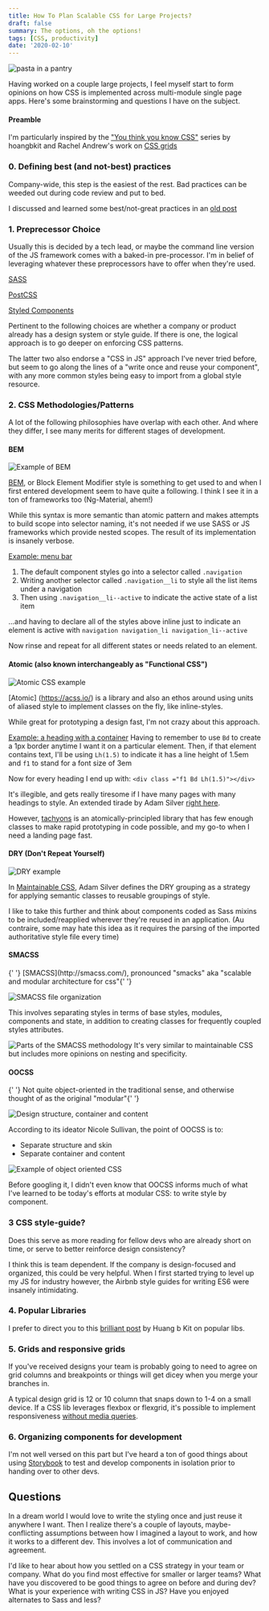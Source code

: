 ```yaml
---
title: How To Plan Scalable CSS for Large Projects?
draft: false
summary: The options, oh the options!
tags: [CSS, productivity]
date: '2020-02-10'
---
```


![pasta in a pantry](https://media1.popsugar-assets.com/files/thumbor/XdAjrib6LbJaVIzrq1hHRd1IED4/fit-in/728xorig/filters:format_auto-!!-:strip_icc-!!-/2019/01/11/984/n/1922441/0ec6567e5c391adb26fa57.64829615_/i/Best-Organizers-2020.jpg)

Having worked on a couple large projects, I feel myself start to form opinions on how CSS is implemented across multi-module single page apps. Here's some brainstorming and questions I have on the subject.

#### Preamble

I'm particularly inspired by the ["You think you know CSS"](https://dev.to/hoangbkit/how-css-works-under-the-hood-mmk) series by hoangbkit and Rachel Andrew's work on [CSS grids](https://gridbyexample.com/)

### 0. Defining best (and not-best) practices

Company-wide, this step is the easiest of the rest.
Bad practices can be weeded out during code review and put to bed.

I discussed and learned some best/not-great practices in an [old post](https://dev.to/jenc/what-should-production-css-look-like-share-your-layout-to-web-workflow-2d55)

### 1. Preprecessor Choice

Usually this is decided by a tech lead, or maybe the command line version of the JS framework comes with a baked-in pre-processor. I'm in belief of leveraging whatever these preprocessors have to offer when they're used.

[SASS](https://sass-lang.com/)

[PostCSS](https://postcss.org/)

[Styled Components](https://styled-components.com/)

Pertinent to the following choices are whether a company or product already has a design system or style guide. If there is one, the logical approach is to go deeper on enforcing CSS patterns.

The latter two also endorse a "CSS in JS" approach I've never tried before, but seem to go along the lines of a "write once and reuse your component", with any more common styles being easy to import from a global style resource.

### 2. CSS Methodologies/Patterns

A lot of the following philosophies have overlap with each other. And where they differ, I see many merits for different stages of development.

#### BEM

![Example of BEM](https://snipcart.com/media/203926/bem-css-methodology.png)

[BEM](http://getbem.com/introduction/), or Block Element Modifier style is something to get used to and when I first entered development seem to have quite a following. I think I see it in a ton of frameworks too (Ng-Material, ahem!)

While this syntax is more semantic than atomic pattern and makes attempts to build scope into selector naming, it's not needed if we use SASS or JS frameworks which provide nested scopes. The result of its implementation is insanely verbose.

<u>Example: menu bar</u>

1. The default component styles go into a selector called `.navigation`
2. Writing another selector called `.navigation__li` to style all the list items under a navigation
3. Then using `.navigation__li--active` to indicate the active state of a list item

...and having to declare all of the styles above inline just to indicate an element is active with `navigation navigation_li navigation_li--active`

Now rinse and repeat for all different states or needs related to an element.

#### Atomic (also known interchangeably as "Functional CSS")

![Atomic CSS example](https://img.haikudeck.com/mg/C9Te6Prfu5_1421618125691.jpg)

[Atomic] (https://acss.io/) is a library and also an ethos around using units of aliased style to implement classes on the fly, like inline-styles.

While great for prototyping a design fast, I'm not crazy about this approach.

<u>Example: a heading with a container</u>
Having to remember to use `Bd` to create a 1px border anytime I want it on a particular element. Then,
if that element contains text, I'll be using `Lh(1.5)` to indicate it has a line height of 1.5em and
`f1` to stand for a font size of 3em

Now for every heading I end up with:
`<div class ="f1 Bd Lh(1.5)"></div>`

It's illegible, and gets really tiresome if I have many pages with many headings to style. An extended tirade by Adam Silver [right here](https://medium.com/simple-human/the-problem-with-atomic-css-d0c09c7aa38e).

However, [tachyons](http://tachyons.io/) is an atomically-principled library that has few enough classes to make rapid prototyping in code possible, and my go-to when I need a landing page fast.

#### DRY (Don't Repeat Yourself)

![DRY example](https://www.vanseodesign.com/blog/wp-content/uploads/2012/04/dry-steps.jpg)

In [Maintainable CSS](https://maintainablecss.com/), Adam Silver defines the DRY grouping as a strategy for applying semantic classes to reusable groupings of style.

I like to take this further and think about components coded as Sass mixins to be included/reapplied wherever they're reused in an application. (Au contraire, some may hate this idea as it requires the parsing of the imported authoritative style file every time)

#### SMACSS

<caption>
  {' '}
  [SMACSS](http://smacss.com/), pronounced "smacks" aka "scalable and modular architecture for css"{' '}
</caption>

![SMACSS file organization](https://miro.medium.com/max/592/1*HIID2rKeku4DlTl5GQ8Pbg.png)

This involves separating styles in terms of base styles, modules, components and state, in addition to creating classes for frequently coupled styles attributes.

![Parts of the SMACSS methodology](https://imgs.developpaper.com/imgs/2716887123-5cf4704574876_articlex.png)
It's very similar to maintainable CSS but includes more opinions on nesting and specificity.

#### OOCSS

<caption>
  {' '}
  Not quite object-oriented in the traditional sense, and otherwise thought of as the original "modular"{' '}
</caption>

![Design structure, container and content](https://i0.wp.com/css-tricks.com/wp-content/uploads/2017/07/image1.png?fit=1000%2C366&ssl=1)

According to its ideator Nicole Sullivan, the point of OOCSS is to:

- Separate structure and skin
- Separate container and content

![Example of object oriented CSS ](https://kate-travers.com/images/posts/css-tree.png)

Before googling it, I didn't even know that OOCSS informs much of what I've learned to be today's efforts at modular CSS: to write style by component.

### 3 CSS style-guide?

Does this serve as more reading for fellow devs who are already short on time, or serve to better reinforce design consistency?

I think this is team dependent. If the company is design-focused and organized, this could be very helpful. When I first started trying to level up my JS for industry however, the Airbnb style guides for writing ES6 were insanely intimidating.

### 4. Popular Libraries

I prefer to direct you to this [brilliant post](https://dev.to/hoangbkit/beloved-css-frameworks-3lho) by Huang b Kit on popular libs.

### 5. Grids and responsive grids

If you've received designs your team is probably going to need to agree on grid columns and breakpoints or things will get dicey when you merge your branches in.

A typical design grid is 12 or 10 column that snaps down to 1-4 on a small device. If a CSS lib leverages flexbox or flexgrid, it's possible to implement responsiveness [without media queries](https://medium.com/@drewmck/a-ui-designers-primer-to-responsive-grids-270b523e6fa2).

### 6. Organizing components for development

I'm not well versed on this part but I've heard a ton of good things about using [Storybook](https://storybook.io) to test and develop components in isolation prior to handing over to other devs.

## Questions

In a dream world I would love to write the styling once and just reuse it anywhere I want. Then I realize there's a couple of layouts, maybe-conflicting assumptions between how I imagined a layout to work, and how it works to a different dev. This involves a lot of communication and agreement.

I'd like to hear about how you settled on a CSS strategy in your team or company. What do you find most effective for smaller or larger teams? What have you discovered to be good things to agree on before and during dev? What is your experience with writing CSS in JS? Have you enjoyed alternates to Sass and less?
